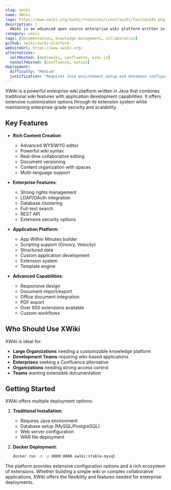 ```yaml
---
slug: xwiki
name: XWiki
logo: https://www.xwiki.org/xwiki/resources/icons/xwiki/favicon144.png
description: |
  XWiki is an advanced open source enterprise wiki platform written in Java. It features a powerful WYSIWYG editor, strong rights management, and extensive customization capabilities through its extension system.
category: wikis
tags: [documentation, knowledge-management, collaboration]
github: xwiki/xwiki-platform
websiteUrl: https://www.xwiki.org/
alternatives:
  selfHosted: [mediawiki, confluence, wiki-js]
  nonSelfHosted: [confluence, notion]
deployment:
  difficulty: "Medium"
  justification: "Requires Java environment setup and database configuration. Docker deployment available but setup needed for advanced features."
---
```


XWiki is a powerful enterprise wiki platform written in Java that combines traditional
wiki features with application development capabilities. It offers extensive
customization options through its extension system while maintaining enterprise-grade
security and scalability.

## Key Features

- **Rich Content Creation**:

  - Advanced WYSIWYG editor
  - Powerful wiki syntax
  - Real-time collaborative editing
  - Document versioning
  - Content organization with spaces
  - Multi-language support

- **Enterprise Features**:

  - Strong rights management
  - LDAP/OAuth integration
  - Database clustering
  - Full-text search
  - REST API
  - Extensive security options

- **Application Platform**:

  - App Within Minutes builder
  - Scripting support (Groovy, Velocity)
  - Structured data
  - Custom application development
  - Extension system
  - Template engine

- **Advanced Capabilities**:
  - Responsive design
  - Document import/export
  - Office document integration
  - PDF export
  - Over 900 extensions available
  - Custom workflows

## Who Should Use XWiki

XWiki is ideal for:

- **Large Organizations** needing a customizable knowledge platform
- **Development Teams** requiring wiki-based applications
- **Enterprises** seeking a Confluence alternative
- **Organizations** needing strong access control
- **Teams** wanting extensible documentation

## Getting Started

XWiki offers multiple deployment options:

1. **Traditional Installation**:

   - Requires Java environment
   - Database setup (MySQL/PostgreSQL)
   - Web server configuration
   - WAR file deployment

2. **Docker Deployment**:
   ```bash
   docker run -d -p 8080:8080 xwiki:stable-mysql
   ```

The platform provides extensive configuration options and a rich ecosystem
of extensions. Whether building a simple wiki or complex collaborative
applications, XWiki offers the flexibility and features needed for
enterprise deployments.
